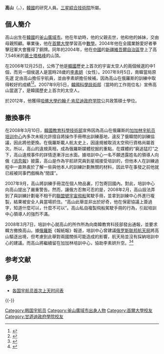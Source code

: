 {{noteTA
|G1=Aero
}}
{{Infobox Astronaut
| 姓名 = 高山
| 照片 = Ko san.jpg  
| 狀態 = [[Korean_Astronaut_Program|KAP]] 太空人
| 国籍 = {{KOR}}
| 出生日期 = {{birth date and age|1976|10|19}}| 
| 出生地点 = [[韓國|韓國]][[釜山廣域市|釜山廣域市]]
| 目前职业 = [[研究員|研究員]]   
| 標題 =   
| 选择 = 2006 韓國專案
| time =   
| 任務 =   None
| 标题 =  高山 
|}}
{{Infobox Korean name
| hangul = 고산
| hanja = 高山
| rr = Go San
| mr = Ko San
| tablewidth = 231
| color = #ffdead
}}
'''高山'''（{{lang-ko|고산}}，{{bd|1976年|10月19日|||G高}}），[[韓國|韓國]]的研究人員。[[三星綜合技術院|三星綜合技術院]]所屬。

==個人簡介==

高山出生在[[韓國|韓國]]的[[釜山廣域市|釜山廣域市]]。他在年幼時，他的父親去世，他和他的姊妹，交由母親照顧。畢業後，他在[[首爾大學|首爾大學]]學習高中[[數學|數學]]。2004年他在全國業餘愛好者拳擊冠軍大會獲得了銅牌。同年的2004年，他在[[中華人民共和國|中國]]的[[新疆維吾爾自治區|新疆維吾爾自治區]]登上了高7,546米的[[慕士塔格峰|慕士塔格峰]]的山頂。

在2006年12月25日，公佈了他是[[韓國|韓國]]歷史上首次的宇宙太空人的兩個候選的中1個，而另一個侯選人是當時28歲的[[李素妍_(宇航員)|李素妍]]（女性）。2007年9月5日，南韓當局原先選
定由高山擔任宇航員，並由李素妍擔任候補，因為高山在俄羅斯的訓練中取得較好的成績<ref name="iht070904">{{cite web |url=http://www.iht.com/articles/ap/2007/09/04/asia/AS-GEN-SKorea-Astronaut.php |title=South Korea to announce its first astronaut |work=International Herald Tribune |author=Associated Press |date=2007-09-04 |accessdate=2008-03-10 |archive-date=2008-03-14 |archive-url=https://web.archive.org/web/20080314222021/http://www.iht.com/articles/ap/2007/09/04/asia/AS-GEN-SKorea-Astronaut.php |dead-url=no }}</ref><ref name="chron8147">{{cite web |url=http://www.chron.com/disp/story.mpl/space/5108147.html |title=South Korea taps robotics expert as 1st astronaut |work=Houston Chronical |first=Sangwon |last=Yoon |date=2007-09-04 |accessdate=2008-03-10 |archive-date=2011-06-29 |archive-url=https://web.archive.org/web/20110629082449/http://www.chron.com/disp/story.mpl/space/5108147.html |dead-url=yes }}</ref>。2007年9月5日，[[韓國科學技術部|韓國科學技術部]]（當時的工作崗位名）宣佈高山當選了，是韓國歷史上首次的太空人。

於2012年，他獲得[[哈佛大學|哈佛大學]][[约翰·F·肯尼迪政府学院|约翰·F·肯尼迪政府学院]]公共政策碩士學位。

==撤換事件==
在2008年3月10日，[[韓國教育科學技術部|韓國教育科學技術部]]宣佈因為高山在俄羅斯的[[加加林宇航员培训中心|加加林宇航员培训中心]]內多次未經允許擅自將操作手冊帶出訓練基地，違反了俄韓間的訓練協議，因此將他更換。在俄羅斯載人航太史上，因違規被取消太空飛行資格尚屬首次。所以，高山的違規真相，成為俄羅斯媒體挖掘的重點，在媒體的“窮追猛打”之下，高山違規事件的詳情逐漸浮出水面。據培訓中心一名不願透露姓名的領導人向俄《[[消息報|消息報]]》披露，高山是作為宇航研究員到星城接受培訓的，但他本人在訓練過程中一直熱衷於了解一些與他本人的訓練計劃無關的材料，因此早在事發之前他就已經被同事們戲稱為“間諜”。

2007年9月，高山將訓練手冊混在個人物品裏，打包寄回國內。對此，培訓中心向高山提出了嚴重警告。然而，讓俄方忍無可忍的是，2008年2月，高山設法弄到了與訓練計劃毫不相干的[[聯盟號宇宙飛船|聯盟號宇宙飛船]]駕駛手冊，並拿到訓練中心外進行複製，結果被安全人員當場抓住。“高山此舉並非出於好奇，他在保密協議上簽過字，知道什麼可以，什麼不可以”。高山私自複製飛船駕駛手冊的行為，引起培訓中心領導人的強烈不滿。

2008年3月7日，培訓中心就高山的所作所為向南韓教育科技部發出通報，並要求韓方撤換高山。據[[俄羅斯|俄羅斯]]《報紙報》報道，培訓中心曾建議[[俄罗斯联邦航天局|俄罗斯联邦航天局]]將高山驅逐出境，但考慮到此舉對兩國關係可能造成的影響，航天局並沒有採納培訓中心的建議。而高山將繼續留在加加林培訓中心，協助李素妍升空。<ref>{{cite news|title=韓宇航員涉嫌竊密被換 俄宇航城常抓到"間諜"|url=http://big5.ce.cn/xwzx/gjss/gdxw/200803/25/t20080325_14956521.shtml|publisher=[[中國經濟網|中國經濟網]]。}}{{dead link|date=2018年5月 |bot=InternetArchiveBot |fix-attempted=yes }}</ref><ref>{{cite news|title=南韓首位女宇航員將替換違規者飛往國際空間站|url=http://www.cns.hk:89/gj/yt/news/2008/03-10/1187147.shtml|publisher=[[中國新聞網|中國新聞網]]。}}{{dead link|date=2018年5月 |bot=InternetArchiveBot |fix-attempted=yes }}</ref>

==参考文献==
{{Reflist}}

==參見==
*[[各国宇航员首次上天时间表|各国宇航员首次上天时间表]]

{{-}}
{{韓國航天計劃}}

{{DEFAULTSORT:Ko San}}
[[Category:韩国宇航员|Category:韩国宇航员]]
[[Category:釜山廣域市出身人物|Category:釜山廣域市出身人物]]
[[Category:首爾大學校友|Category:首爾大學校友]]
[[Category:甘迺迪政府學院校友|Category:甘迺迪政府學院校友]]